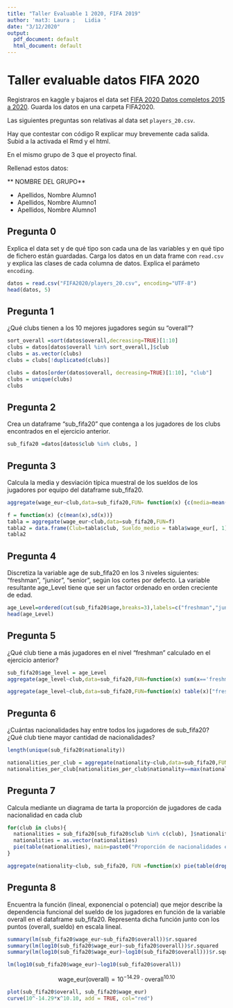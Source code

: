 ```yaml
---
title: "Taller Evaluable 1 2020, FIFA 2019"
author: 'mat3: Laura ;   Lidia '
date: "3/12/2020"
output:
  pdf_document: default
  html_document: default
---
```





# Taller evaluable datos FIFA 2020

Registraros en kaggle y bajaros  el data set [FIFA 2020  Datos completos 2015 a 2020](https://www.kaggle.com/stefanoleone992/fifa-20-complete-player-dataset).
Guarda los datos en una carpeta FIFA2020.

Las siguientes preguntas son relativas al data set `players_20.csv`. 

Hay que contestar con código R explicar muy brevemente cada salida. Subid a la activada el Rmd y el html. 

En el mismo grupo de 3 que el proyecto final.

Rellenad estos datos:

** NOMBRE DEL GRUPO**

*  Apellidos, Nombre Alumno1 
*  Apellidos, Nombre Alumno1
*  Apellidos, Nombre Alumno1

## Pregunta 0

Explica  el data set y de qué tipo son cada una de las variables y  en qué tipo de  fichero están guardadas.  Carga los datos  en un data frame  con `read.csv` y explica las clases de cada columna de datos.  Explica  el parámeto `encoding`.

```r
datos = read.csv("FIFA2020/players_20.csv", encoding="UTF-8")
head(datos, 5)
```

##  Pregunta 1

¿Qué clubs tienen a los 10 mejores jugadores según su "overall"?


```r
sort_overall =sort(datos$overall,decreasing=TRUE)[1:10]
clubs = datos[datos$overall %in% sort_overall,]$club
clubs = as.vector(clubs)
clubs = clubs[!duplicated(clubs)]
```

```r
clubs = datos[order(datos$overall, decreasing=TRUE)[1:10], "club"]
clubs = unique(clubs)
clubs
```


## Pregunta 2

Crea un dataframe "sub_fifa20" que contenga a los jugadores de los clubs encontrados en el ejercicio anterior.

```r
sub_fifa20 =datos[datos$club %in% clubs, ]
```

## Pregunta 3

Calcula la media y desviación típica muestral de los sueldos de los jugadores por equipo del dataframe sub_fifa20. 
```r
aggregate(wage_eur~club,data=sub_fifa20,FUN= function(x) {c(media=mean(x),sd=sd(x))})
```

```r
f = function(x) {c(mean(x),sd(x))}
tabla = aggregate(wage_eur~club,data=sub_fifa20,FUN=f)
tabla2 = data.frame(Club=tabla$club, Sueldo_medio = tabla$wage_eur[, 1], Desv_tip_mues = tabla$wage_eur[, 2])
tabla2
```


## Pregunta 4

Discretiza la variable age de sub_fifa20 en los 3 niveles siguientes: “freshman”, “junior”, “senior”, según los cortes por defecto. La variable resultante age_Level tiene que ser un factor ordenado en orden creciente de edad. 

```r
age_Level=ordered(cut(sub_fifa20$age,breaks=3),labels=c("freshman","junior","senior"))
head(age_Level)
```


## Pregunta 5

¿Qué club tiene a más jugadores en el nivel "freshman" calculado en el ejercicio anterior?

```r
sub_fifa20$age_level = age_Level
aggregate(age_level~club,data=sub_fifa20,FUN=function(x) sum(x=='freshman'))
```

```r
aggregate(age_level~club,data=sub_fifa20,FUN=function(x) table(x)["freshman"] )
```



## Pregunta 6

¿Cuántas nacionalidades hay entre todos los jugadores de sub_fifa20? ¿Qué club tiene mayor cantidad de nacionalidades?

```r
length(unique(sub_fifa20$nationality))
```


```r
nationalities_per_club = aggregate(nationality~club,data=sub_fifa20,FUN=function(x) length(unique(x)))
nationalities_per_club[nationalities_per_club$nationality==max(nationalities_per_club$nationality),]
```


## Pregunta 7

Calcula mediante un diagrama de tarta la proporción de jugadores de cada nacionalidad en cada club

```r
for(club in clubs){
  nationalities = sub_fifa20[sub_fifa20$club %in% c(club), ]$nationality
  nationalities = as.vector(nationalities)
  pie(table(nationalities), main=paste0("Proporción de nacionalidades en el", club))
}

```
```r
aggregate(nationality~club, sub_fifa20, FUN =function(x) pie(table(droplevels(x))))
```


## Pregunta 8

Encuentra la función (lineal, exponencial o potencial) que mejor describe la dependencia funcional del sueldo de los jugadores en función de la variable overall en el dataframe sub_fifa20. Representa dicha función junto con los puntos (overall, sueldo) en escala lineal.

```r
summary(lm(sub_fifa20$wage_eur~sub_fifa20$overall))$r.squared
summary(lm(log10(sub_fifa20$wage_eur)~sub_fifa20$overall))$r.squared
summary(lm(log10(sub_fifa20$wage_eur)~log10(sub_fifa20$overall)))$r.squared
```

```r
lm(log10(sub_fifa20$wage_eur)~log10(sub_fifa20$overall))
```

$$
\textrm{wage_eur}(\textrm{overall}) = 10^{-14.29} \cdot \textrm{overall}^{10.10}
$$

```r

plot(sub_fifa20$overall, sub_fifa20$wage_eur)
curve(10^-14.29*x^10.10, add = TRUE, col="red")
```

